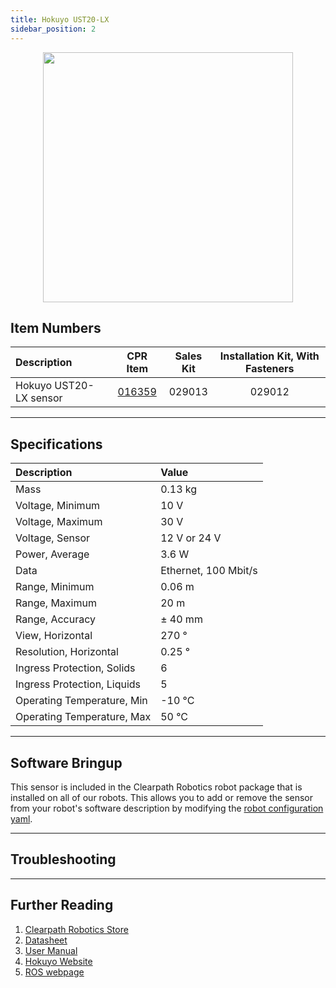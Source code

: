 ```yaml
---
title: Hokuyo UST20-LX
sidebar_position: 2
---
```



<center>
  <img
    src="/img/sensor_images/sensor_hokuyo_ust20lx_1.jpg"
    width="400"
  />
</center>

## Item Numbers

| Description            |                         CPR Item                         | Sales Kit | Installation Kit, With Fasteners |
| :--------------------- | :------------------------------------------------------: | :-------: | :------------------------------: |
| Hokuyo UST20-LX sensor | [016359](/assets/pdf/clearpath_robotics_016359-TDS1.pdf) |  029013   |              029012              |

---

## Specifications

| Description                 | Value                |
| :-------------------------- | :------------------- |
| Mass                        | 0.13 kg              |
| Voltage, Minimum            | 10 V                 |
| Voltage, Maximum            | 30 V                 |
| Voltage, Sensor             | 12 V or 24 V         |
| Power, Average              | 3.6 W                |
| Data                        | Ethernet, 100 Mbit/s |
| Range, Minimum              | 0.06 m               |
| Range, Maximum              | 20 m                 |
| Range, Accuracy             | ± 40 mm              |
| View, Horizontal            | 270 °                |
| Resolution, Horizontal      | 0.25 °               |
| Ingress Protection, Solids  | 6                    |
| Ingress Protection, Liquids | 5                    |
| Operating Temperature, Min  | -10 °C               |
| Operating Temperature, Max  | 50 °C                |

---

## Software Bringup

This sensor is included in the Clearpath Robotics robot package that is installed on all of our robots.
This allows you to add or remove the sensor from your robot's software description by modifying the [robot configuration yaml](../../../../ros/config/yaml/sensors/overview.mdx).

<YAML />

---

## Troubleshooting

<Support />

---

## Further Reading

1.  [Clearpath Robotics Store](https://store.clearpathrobotics.com/collections/2dlidar/products/hokuyo-ust-20lx)
2.  [Datasheet](/assets/pdf/clearpath_robotics_016359-TDS1.pdf)
3.  [User Manual](/assets/pdf/clearpath_robotics_016359-TDS2.pdf)
4.  [Hokuyo Website](https://www.hokuyo-aut.jp/search/single.php?serial=167#download)
5.  [ROS webpage](http://wiki.ros.org/urg_node)
